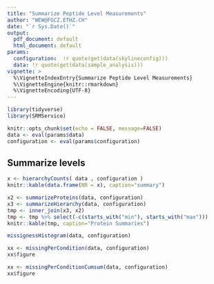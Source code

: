 ```yaml
---
title: "Summarize Peptide Level Measurements"
author: "WEW@FGCZ.ETHZ.CH"
date: "`r Sys.Date()`"
output:
  pdf_document: default
  html_document: default
params:
  configuration:  !r quote(get(data(skylineconfig)))
  data: !r quote(get(data(sample_analysis)))
vignette: >
  %\VignetteIndexEntry{Summarize Peptide Level Measurements}
  %\VignetteEngine{knitr::rmarkdown}
  %\VignetteEncoding{UTF-8}
---
```




```r
library(tidyverse)
library(SRMService)

knitr::opts_chunk$set(echo = FALSE, message=FALSE)
data <- eval(params$data)
configuration <- eval(params$configuration)
```

## Summarize levels

```r

x <- hierarchyCounts( data , configuration )
knitr::kable(data.frame(NR = x), caption="summary")

```


```r

x2 <- summarizeProteins(data, configuration)
x3 <- summarizeHierarchy(data, configuration)
tmp <- inner_join(x3, x2)
tmp <- tmp %>% select(-c(starts_with("min"), starts_with("max")))
knitr::kable(tmp, caption="Protein Summaries")

```


```r
missignessHistogram(data, configuration)

```


```r
xx <- missingPerCondition(data, configuration)
xx$figure
```



```r
xx <- missingPerConditionCumsum(data, configuration)
xx$figure
```
